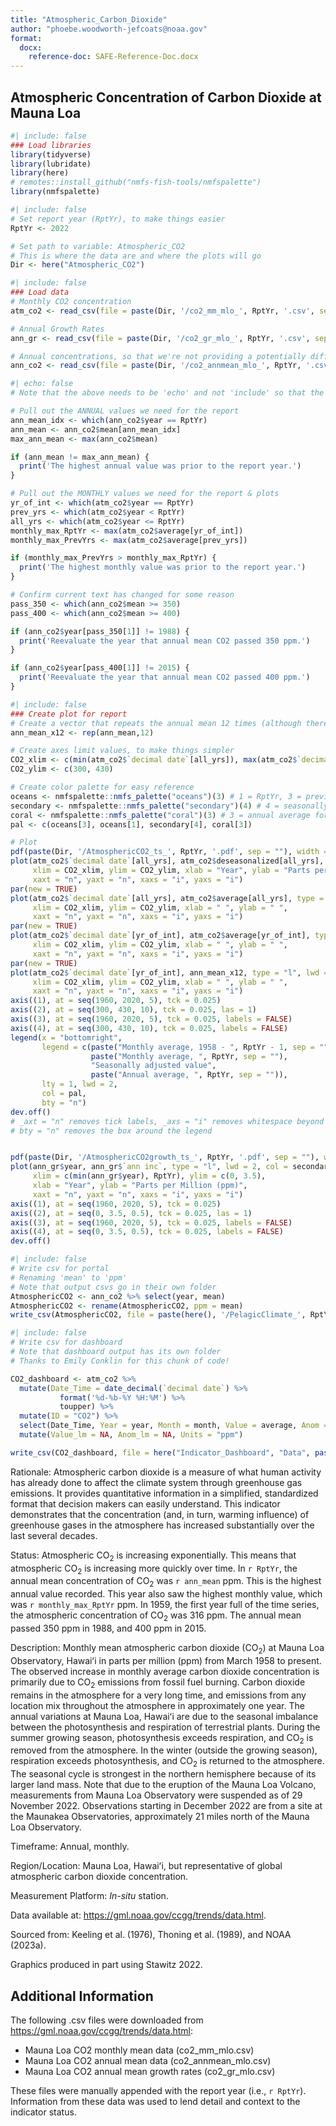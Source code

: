 ```yaml
---
title: "Atmospheric_Carbon_Dioxide"
author: "phoebe.woodworth-jefcoats@noaa.gov"
format:
  docx:
    reference-doc: SAFE-Reference-Doc.docx
---
```


## Atmospheric Concentration of Carbon Dioxide at Mauna Loa

```r
#| include: false
### Load libraries
library(tidyverse)
library(lubridate)
library(here)
# remotes::install_github("nmfs-fish-tools/nmfspalette")
library(nmfspalette)
```

```r
#| include: false
# Set report year (RptYr), to make things easier
RptYr <- 2022

# Set path to variable: Atmospheric_CO2
# This is where the data are and where the plots will go
Dir <- here("Atmospheric_CO2")
```

```r
#| include: false
### Load data
# Monthly CO2 concentration
atm_co2 <- read_csv(file = paste(Dir, '/co2_mm_mlo_', RptYr, '.csv', sep = ""), skip = 56)

# Annual Growth Rates
ann_gr <- read_csv(file = paste(Dir, '/co2_gr_mlo_', RptYr, '.csv', sep = ""), skip = 61)

# Annual concentrations, so that we're not providing a potentially different value
ann_co2 <- read_csv(file = paste(Dir, '/co2_annmean_mlo_', RptYr, '.csv', sep = ""), skip = 59)
```

```r
#| echo: false
# Note that the above needs to be 'echo' and not 'include' so that the error checks print.

# Pull out the ANNUAL values we need for the report
ann_mean_idx <- which(ann_co2$year == RptYr) 
ann_mean <- ann_co2$mean[ann_mean_idx] 
max_ann_mean <- max(ann_co2$mean) 

if (ann_mean != max_ann_mean) {
  print('The highest annual value was prior to the report year.')
}

# Pull out the MONTHLY values we need for the report & plots
yr_of_int <- which(atm_co2$year == RptYr)
prev_yrs <- which(atm_co2$year < RptYr)
all_yrs <- which(atm_co2$year <= RptYr)
monthly_max_RptYr <- max(atm_co2$average[yr_of_int])
monthly_max_PrevYrs <- max(atm_co2$average[prev_yrs])

if (monthly_max_PrevYrs > monthly_max_RptYr) {
  print('The highest monthly value was prior to the report year.')
}

# Confirm current text has changed for some reason
pass_350 <- which(ann_co2$mean >= 350)
pass_400 <- which(ann_co2$mean >= 400)

if (ann_co2$year[pass_350[1]] != 1988) {
  print('Reevaluate the year that annual mean CO2 passed 350 ppm.')
}

if (ann_co2$year[pass_400[1]] != 2015) {
  print('Reevaluate the year that annual mean CO2 passed 400 ppm.')
}
```

```r
#| include: false
### Create plot for report
# Create a vector that repeats the annual mean 12 times (although there are other ways to plot this piece)
ann_mean_x12 <- rep(ann_mean,12)

# Create axes limit values, to make things simpler
CO2_xlim <- c(min(atm_co2$`decimal date`[all_yrs]), max(atm_co2$`decimal date`[all_yrs]))
CO2_ylim <- c(300, 430)

# Create color palette for easy reference 
oceans <- nmfspalette::nmfs_palette("oceans")(3) # 1 = RptYr, 3 = previous years
secondary <- nmfspalette::nmfs_palette("secondary")(4) # 4 = seasonally adj
coral <- nmfspalette::nmfs_palette("coral")(3) # 3 = annual average for Rpt Yr
pal <- c(oceans[3], oceans[1], secondary[4], coral[3])

# Plot
pdf(paste(Dir, '/AtmosphericCO2_ts_', RptYr, '.pdf', sep = ""), width = 7, height = 4.5)
plot(atm_co2$`decimal date`[all_yrs], atm_co2$deseasonalized[all_yrs], type = "l", lwd = 2, col = secondary[4], 
     xlim = CO2_xlim, ylim = CO2_ylim, xlab = "Year", ylab = "Parts per Million (ppm)", 
     xaxt = "n", yaxt = "n", xaxs = "i", yaxs = "i")
par(new = TRUE)
plot(atm_co2$`decimal date`[all_yrs], atm_co2$average[all_yrs], type = "l", lwd = 2, col = oceans[3], 
     xlim = CO2_xlim, ylim = CO2_ylim, xlab = " ", ylab = " ",
     xaxt = "n", yaxt = "n", xaxs = "i", yaxs = "i") 
par(new = TRUE)
plot(atm_co2$`decimal date`[yr_of_int], atm_co2$average[yr_of_int], type = "l", lwd = 2, col = oceans[1], 
     xlim = CO2_xlim, ylim = CO2_ylim, xlab = " ", ylab = " ", 
     xaxt = "n", yaxt = "n", xaxs = "i", yaxs = "i")
par(new = TRUE)
plot(atm_co2$`decimal date`[yr_of_int], ann_mean_x12, type = "l", lwd = 2, col = coral[3], 
     xlim = CO2_xlim, ylim = CO2_ylim, xlab = " ", ylab = " ", 
     xaxt = "n", yaxt = "n", xaxs = "i", yaxs = "i")
axis((1), at = seq(1960, 2020, 5), tck = 0.025)
axis((2), at = seq(300, 430, 10), tck = 0.025, las = 1)
axis((3), at = seq(1960, 2020, 5), tck = 0.025, labels = FALSE)
axis((4), at = seq(300, 430, 10), tck = 0.025, labels = FALSE)
legend(x = "bottomright", 
       legend = c(paste("Monthly average, 1958 - ", RptYr - 1, sep = ""), 
                  paste("Monthly average, ", RptYr, sep = ""),
                  "Seasonally adjusted value", 
                  paste("Annual average, ", RptYr, sep = "")), 
       lty = 1, lwd = 2,
       col = pal, 
       bty = "n")
dev.off()
# _axt = "n" removes tick labels, _axs = "i" removes whitespace beyond axes maxima
# bty = "n" removes the box around the legend


pdf(paste(Dir, '/AtmosphericCO2growth_ts_', RptYr, '.pdf', sep = ""), width = 5, height = 3.5)
plot(ann_gr$year, ann_gr$`ann inc`, type = "l", lwd = 2, col = secondary[4], 
     xlim = c(min(ann_gr$year), RptYr), ylim = c(0, 3.5),
     xlab = "Year", ylab = "Parts per Million (ppm)", 
     xaxt = "n", yaxt = "n", xaxs = "i", yaxs = "i")
axis((1), at = seq(1960, 2020, 5), tck = 0.025)
axis((2), at = seq(0, 3.5, 0.5), tck = 0.025, las = 1)
axis((3), at = seq(1960, 2020, 5), tck = 0.025, labels = FALSE)
axis((4), at = seq(0, 3.5, 0.5), tck = 0.025, labels = FALSE)
dev.off()
```

```r
#| include: false
# Write csv for portal
# Renaming 'mean' to 'ppm'
# Note that output csvs go in their own folder
AtmosphericCO2 <- ann_co2 %>% select(year, mean)
AtmosphericCO2 <- rename(AtmosphericCO2, ppm = mean)
write_csv(AtmosphericCO2, file = paste(here(), '/PelagicClimate_', RptYr, '/AtmosphericCO2_', RptYr, '.csv', sep = ""))
```

```r
#| include: false
# Write csv for dashboard
# Note that dashboard output has its own folder
# Thanks to Emily Conklin for this chunk of code!

CO2_dashboard <- atm_co2 %>%
  mutate(Date_Time = date_decimal(`decimal date`) %>% 
           format('%d-%b-%Y %H:%M') %>%
           toupper) %>%
  mutate(ID = "CO2") %>%
  select(Date_Time, Year = year, Month = month, Value = average, Anom = deseasonalized, ID) %>%
  mutate(Value_lm = NA, Anom_lm = NA, Units = "ppm")

write_csv(CO2_dashboard, file = here("Indicator_Dashboard", "Data", paste('CO2_Dashboard_Data_', RptYr, '.csv', sep = "")))
```

Rationale: Atmospheric carbon dioxide is a measure of what human activity has already done to affect the climate system through greenhouse gas emissions. It provides quantitative information in a simplified, standardized format that decision makers can easily understand. This indicator demonstrates that the concentration (and, in turn, warming influence) of greenhouse gases in the atmosphere has increased substantially over the last several decades.  

Status: Atmospheric CO~2~ is increasing exponentially. This means that atmospheric CO~2~ is increasing more quickly over time. In `r RptYr`, the annual mean concentration of CO~2~ was `r ann_mean` ppm.  This is the highest annual value recorded. This year also saw the highest monthly value, which was `r monthly_max_RptYr` ppm. In 1959, the first year full of the time series, the atmospheric concentration of CO~2~ was 316 ppm. The annual mean passed 350 ppm in 1988, and 400 ppm in 2015.  

Description: Monthly mean atmospheric carbon dioxide (CO~2~) at Mauna Loa Observatory, Hawaiʻi in parts per million (ppm) from March 1958 to present. The observed increase in monthly average carbon dioxide concentration is primarily due to CO~2~ emissions from fossil fuel burning. Carbon dioxide remains in the atmosphere for a very long time, and emissions from any location mix throughout the atmosphere in approximately one year. The annual variations at Mauna Loa, Hawaiʻi are due to the seasonal imbalance between the photosynthesis and respiration of terrestrial plants. During the summer growing season, photosynthesis exceeds respiration, and CO~2~ is removed from the atmosphere. In the winter (outside the growing season), respiration exceeds photosynthesis, and CO~2~ is returned to the atmosphere. The seasonal cycle is strongest in the northern hemisphere because of its larger land mass. Note that due to the eruption of the Mauna Loa Volcano, measurements from Mauna Loa Observatory were suspended as of 29 November 2022. Observations starting in December 2022 are from a site at the Maunakea Observatories, approximately 21 miles north of the Mauna Loa Observatory.  

Timeframe: Annual, monthly.  

Region/Location: Mauna Loa, Hawaiʻi, but representative of global atmospheric carbon dioxide concentration.  

Measurement Platform: *In-situ* station.  

Data available at: <https://gml.noaa.gov/ccgg/trends/data.html>.   

Sourced from: Keeling et al. (1976), Thoning et al. (1989), and NOAA (2023a).  

Graphics produced in part using Stawitz 2022.

## Additional Information

The following .csv files were downloaded from <https://gml.noaa.gov/ccgg/trends/data.html>:

 - Mauna Loa CO2 monthly mean data (co2_mm_mlo.csv)
 - Mauna Loa CO2 annual mean data  (co2_annmean_mlo.csv)
 - Mauna Loa CO2 annual mean growth rates  (co2_gr_mlo.csv)
 
These files were manually appended with the report year (i.e., `r RptYr`).  Information from these data was used to lend detail and context to the indicator status.